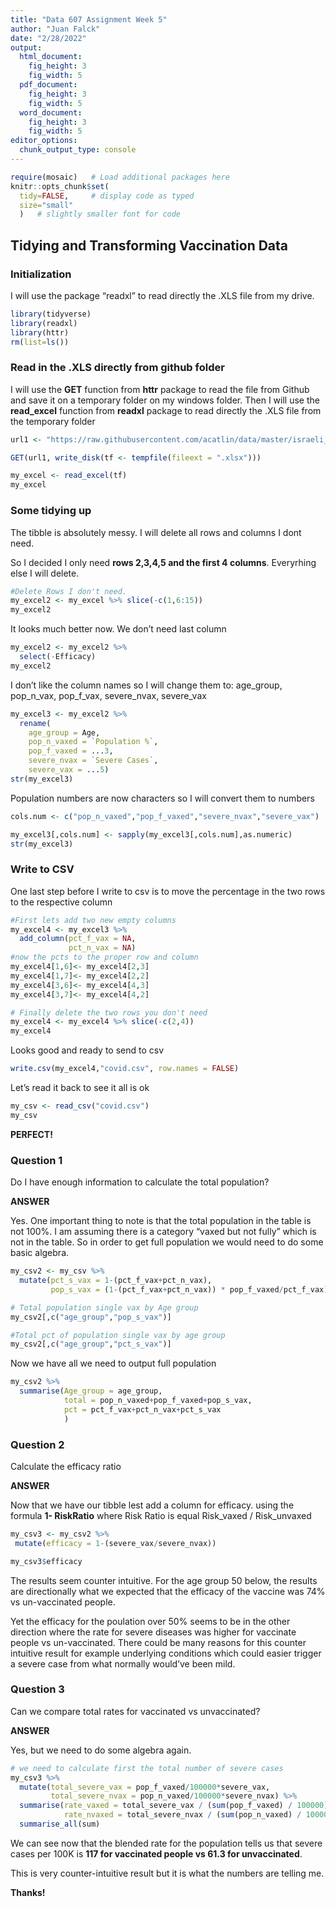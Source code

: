 ---
title: "Data 607 Assignment Week 5"
author: "Juan Falck"
date: "2/28/2022"
output: 
  html_document:
    fig_height: 3
    fig_width: 5
  pdf_document:
    fig_height: 3
    fig_width: 5
  word_document:
    fig_height: 3
    fig_width: 5
editor_options: 
  chunk_output_type: console
---

```{r, setup, include=FALSE}
require(mosaic)   # Load additional packages here 
knitr::opts_chunk$set(
  tidy=FALSE,     # display code as typed
  size="small"
  )   # slightly smaller font for code
```

## Tidying and Transforming  Vaccination  Data


### Initialization

I will use the package "readxl" to read directly the .XLS file from my drive.

```{r}
library(tidyverse)
library(readxl)
library(httr)
rm(list=ls())
```

### Read in the .XLS directly from github folder 

I will use the **GET** function from **httr** package to read the file from Github and save it on a temporary folder on my windows folder. 
Then I will use the **read_excel** function from **readxl** package to read directly the .XLS file from the temporary folder

```{r }

url1 <- "https://raw.githubusercontent.com/acatlin/data/master/israeli_vaccination_data_analysis_start.xlsx"

GET(url1, write_disk(tf <- tempfile(fileext = ".xlsx")))

my_excel <- read_excel(tf)
my_excel
```

### Some tidying up

The tibble is absolutely messy.  I will delete all rows and columns I dont need.

So I decided I only need **rows 2,3,4,5 and the first 4 columns**. Everyrhing else I will delete.


```{r}
#Delete Rows I don't need.
my_excel2 <- my_excel %>% slice(-c(1,6:15))
my_excel2
```

It looks much better now. We don't need last column

```{r}
my_excel2 <- my_excel2 %>%
  select(-Efficacy)
my_excel2
```


I don't like the column names so I will change them to:
age_group, pop_n_vax, pop_f_vax, severe_nvax, severe_vax


```{r}
my_excel3 <- my_excel2 %>% 
  rename(
    age_group = Age,
    pop_n_vaxed = `Population %`,
    pop_f_vaxed = ...3,
    severe_nvax = `Severe Cases`,
    severe_vax = ...5)
str(my_excel3)
```

Population numbers are now characters so I will convert them to numbers

```{r}
cols.num <- c("pop_n_vaxed","pop_f_vaxed","severe_nvax","severe_vax")

my_excel3[,cols.num] <- sapply(my_excel3[,cols.num],as.numeric)
str(my_excel3)
```

### Write to CSV

One last step before I write to csv is to move the percentage in the two rows to the respective column

```{r}
#First lets add two new empty columns
my_excel4 <- my_excel3 %>%
  add_column(pct_f_vax = NA,
             pct_n_vax = NA)
#now the pcts to the proper row and column
my_excel4[1,6]<- my_excel4[2,3]
my_excel4[1,7]<- my_excel4[2,2]
my_excel4[3,6]<- my_excel4[4,3]
my_excel4[3,7]<- my_excel4[4,2]

# Finally delete the two rows you don't need
my_excel4 <- my_excel4 %>% slice(-c(2,4))
my_excel4
```

Looks good and ready to send to csv

```{r}
write.csv(my_excel4,"covid.csv", row.names = FALSE)

```

Let's read it back to see it all is ok
```{r}
my_csv <- read_csv("covid.csv")
my_csv
```

**PERFECT!**


### Question 1

Do I have enough information to calculate the total population?

**ANSWER**

Yes. One important thing to note is that the total population in the table is not 100%.  I am assuming there is a category "vaxed but not fully" which is not in the table.  So in order to get full population we would need to do some basic algebra.

```{r}
my_csv2 <- my_csv %>%
  mutate(pct_s_vax = 1-(pct_f_vax+pct_n_vax),
         pop_s_vax = (1-(pct_f_vax+pct_n_vax)) * pop_f_vaxed/pct_f_vax)

# Total population single vax by Age group
my_csv2[,c("age_group","pop_s_vax")]

#Total pct of population single vax by age group
my_csv2[,c("age_group","pct_s_vax")]

```

Now we have all we need to output full population

```{r}
my_csv2 %>%
  summarise(Age_group = age_group,
            total = pop_n_vaxed+pop_f_vaxed+pop_s_vax,
            pct = pct_f_vax+pct_n_vax+pct_s_vax
            )
```


### Question 2

Calculate the efficacy ratio

**ANSWER**

Now that we have our tibble lest add a column for efficacy.
using the formula **1- RiskRatio** where Risk Ratio is equal Risk_vaxed / Risk_unvaxed


```{r}
my_csv3 <- my_csv2 %>%
 mutate(efficacy = 1-(severe_vax/severe_nvax))

my_csv3$efficacy
```

The results seem counter intuitive.  For the age group 50 below, the results are directionally what we expected that the efficacy of the vaccine was 74% vs un-vaccinated people.

Yet the efficacy for the poulation over 50% seems to be in the other direction where the rate for severe diseases was higher for vaccinate people vs un-vaccinated.  There could be many reasons for this counter intuitive result for example underlying conditions which could easier trigger a severe case from what normally would've been mild. 

### Question 3

Can we compare total rates for vaccinated vs unvaccinated?

**ANSWER**

Yes, but we need to do some algebra again. 


```{r}
# we need to calculate first the total number of severe cases
my_csv3 %>%
  mutate(total_severe_vax = pop_f_vaxed/100000*severe_vax,
         total_severe_nvax = pop_n_vaxed/100000*severe_nvax) %>%
  summarise(rate_vaxed = total_severe_vax / (sum(pop_f_vaxed) / 100000),
            rate_nvaxed = total_severe_nvax / (sum(pop_n_vaxed) / 100000)) %>%
  summarise_all(sum)
```


We can see now that the blended rate for the population tells us that severe cases per 100K is **117 for vaccinated people vs 61.3 for unvaccinated**.  

This is very counter-intuitive result but it is what the numbers are telling me.


**Thanks!**
